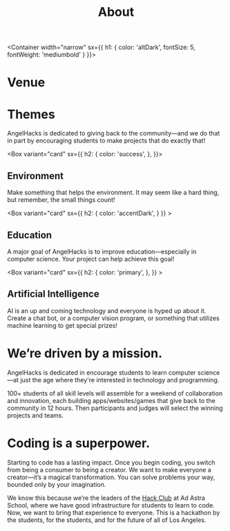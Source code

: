 
<Header sx={{ bg: 'primary' }} width="narrow">

# About

</Header>

<Container
width="narrow"
sx={{
    h1: {
        color: 'altDark',
        fontSize: 5,
        fontWeight: 'mediumbold'
    }
}}>

# Venue

</Container>

<Gallery>

<Photo showAlt alt="We've got a garden! Just make sure you don't eat the tomatoes…" src="https://angelhacks.org/static/venue/outdoors1.jpg" />
<Photo showAlt alt="The place where you'll spend the majority of your time hacking." src="https://angelhacks.org/static/venue/general.jpg" />

</Gallery>

<Container width="narrow">

# Themes

AngelHacks is dedicated to giving back to the community—and we do that in part by encouraging students to make projects that do exactly that!

</Container>

<Gallery>

<Box variant="card"
sx={{
        h2: {
            color: 'success',
        },
    }}>

## Environment

Make something that helps the environment. It may seem like a hard thing, but remember, the small things count!

</Box>

<Box variant="card"
sx={{
        h2: {
            color: 'accentDark',
        }
    }} >

## Education

A major goal of AngelHacks is to improve education—especially in computer science. Your project can help achieve this goal!

</Box>

<Box variant="card"
sx={{
        h2: {
            color: 'primary',
        },
    }} >

## Artificial Intelligence

AI is an up and coming technology and everyone is hyped up about it. Create a chat bot, or a computer vision program, or something that utilizes machine learning to get special prizes!

</Box>

</Gallery>
<Container width="narrow">

# We’re driven by a mission.

AngelHacks is dedicated in encourage students to learn computer science—at just the age where they're interested in technology and programming.

100+ students of all skill levels will assemble for a weekend of collaboration and innovation, each building apps/websites/games that give back to the community in 12 hours. Then participants and judges will select the winning projects and teams.

# Coding is a superpower.

Starting to code has a lasting impact. Once you begin coding, you switch from being a consumer to being a creator. We want to make everyone a creator—it’s a magical transformation. You can solve problems your way, bounded only by your imagination.

We know this because we’re the leaders of the [Hack Club](https://hackclub/) at Ad Astra School, where we have good infrastructure for students to learn to code. Now, we want to bring that experience to everyone. This is a hackathon by the students, for the students, and for the future of all of Los Angeles.

</Container>

